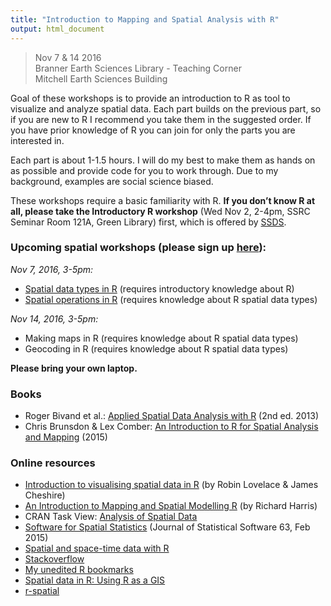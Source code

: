 ```yaml
---
title: "Introduction to Mapping and Spatial Analysis with R"
output: html_document
---
```


> Nov 7 & 14 2016  
> Branner Earth Sciences Library - Teaching Corner   
> Mitchell Earth Sciences Building

Goal of these workshops is to provide an introduction to R as tool to visualize and analyze spatial data. Each part builds on the previous part, so if you are new to R I recommend you take them in the suggested order. If you have prior knowledge of R you can join for only the parts you are interested in.

Each part is about 1-1.5 hours. I will do my best to make them as hands on as possible and provide code for you to work through. Due to my background, examples are social science biased. 

These workshops require a basic familiarity with R. __If you don't know R at all, please take the Introductory R workshop__ (Wed Nov 2, 2-4pm, SSRC Seminar Room 121A, Green Library) first, which is offered by [SSDS](https://ssds.stanford.edu/).


### Upcoming spatial workshops (please sign up [here](http://goo.gl/forms/VutZAC4MRN)):
_Nov 7, 2016, 3-5pm:_ 

- [Spatial data types in R](2_spDataTypes.nb.html) (requires introductory knowledge about R) 
- [Spatial operations in R](3_spDataOps.nb.html) (requires knowledge about R spatial data types) 

_Nov 14, 2016, 3-5pm:_

- Making maps in R  (requires knowledge about R spatial data types)
- Geocoding in R (requires knowledge about R spatial data types)

__Please bring your own laptop.__


### Books
- Roger Bivand et al.:  [Applied Spatial Data Analysis with R](http://www.springer.com/statistics/life+sciences,+medicine+%26+health/book/978-1-4614-7617-7) (2nd ed. 2013)
- Chris Brunsdon & Lex Comber:  [An Introduction to R for Spatial Analysis and Mapping](http://www.sagepub.com/books/Book241031/reviews?siteId=sage-us&prodTypes=any&q=An+Introduction+to+R+for+Spatial+Analysis+and+Mapping&fs=1#tabview=toc) (2015)

### Online resources
- [Introduction to visualising spatial data in R](http://cran.r-project.org/doc/contrib/intro-spatial-rl.pdf) (by Robin Lovelace & James Cheshire)
- [An Introduction to Mapping and Spatial Modelling R](http://www.researchgate.net/profile/Richard_Harris5/publication/258151270_An_Introduction_to_Mapping_and_Spatial_Modelling_in_R/links/0c9605272348c432b8000000.pdf?ev=pub_ext_doc_dl&origin=publication_list&inViewer=true) (by Richard Harris)
- CRAN Task View: [Analysis of Spatial Data](http://cran.r-project.org/web/views/Spatial.html)
- [Software for Spatial Statistics](http://www.jstatsoft.org/v63) (Journal of Statistical Software 63, Feb 2015)
- [Spatial and space-time data with R](http://oscarperpinan.github.io/spacetime-vis/)
- [Stackoverflow](http://stackoverflow.com/questions/tagged/r)
- [My unedited R bookmarks](https://www.diigo.com/user/cengel/R?type=all&sort=updated)
- [Spatial data in R: Using R as a GIS](https://github.com/Pakillo/R-GIS-tutorial/blob/master/R-GIS_tutorial.md) 
- [r-spatial](http://r-spatial.org/)
